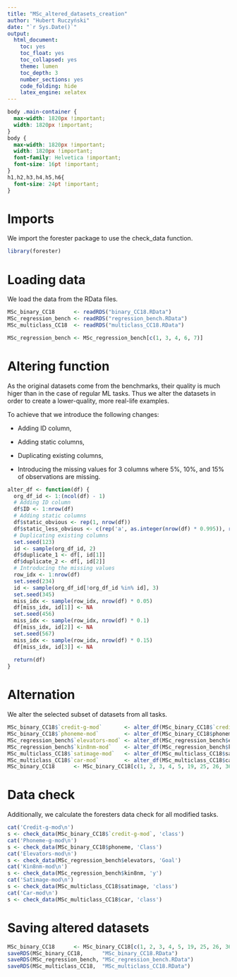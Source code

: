 ---
title: "MSc_altered_datasets_creation"
author: "Hubert Ruczyński"
date: "`r Sys.Date()`"
output:
  html_document:
    toc: yes
    toc_float: yes
    toc_collapsed: yes
    theme: lumen
    toc_depth: 3
    number_sections: yes
    code_folding: hide
    latex_engine: xelatex
---

```{css, echo=FALSE}
body .main-container {
  max-width: 1820px !important;
  width: 1820px !important;
}
body {
  max-width: 1820px !important;
  width: 1820px !important;
  font-family: Helvetica !important;
  font-size: 16pt !important;
}
h1,h2,h3,h4,h5,h6{
  font-size: 24pt !important;
}
```

# Imports

We import the forester package to use the check_data function.

```{r message=FALSE, warning=FALSE}
library(forester)
```

# Loading data

We load the data from the RData files.

```{r}
MSc_binary_CC18      <- readRDS("binary_CC18.RData")
MSc_regression_bench <- readRDS("regression_bench.RData")
MSc_multiclass_CC18  <- readRDS("multiclass_CC18.RData")

MSc_regression_bench <- MSc_regression_bench[c(1, 3, 4, 6, 7)]
```

# Altering function

As the original datasets come from the benchmarks, their quality is much higer than in the case of regular ML tasks. Thus we alter the datasets in order to create a lower-quality, more real-life examples.

To achieve that we introduce the following changes:

-   Adding ID column,

-   Adding static columns,

-   Duplicating existing columns,

-   Introducing the missing values for 3 columns where 5%, 10%, and 15% of observations are missing.

```{r}
alter_df <- function(df) {
  org_df_id <- 1:(ncol(df) - 1)
  # Adding ID column
  df$ID <- 1:nrow(df)
  # Adding static columns
  df$static_obvious <- rep(1, nrow(df))
  df$static_less_obvious <- c(rep('a', as.integer(nrow(df) * 0.995)), rep('b', (nrow(df) - as.integer(nrow(df) * 0.995))))
  # Duplicating existing columns
  set.seed(123)
  id <- sample(org_df_id, 2)
  df$duplicate_1 <- df[, id[1]]
  df$duplicate_2 <- df[, id[2]]
  # Introducing the missing values
  row_idx <- 1:nrow(df)
  set.seed(234)
  id <- sample(org_df_id[!org_df_id %in% id], 3)
  set.seed(345)
  miss_idx <- sample(row_idx, nrow(df) * 0.05)
  df[miss_idx, id[1]] <- NA
  set.seed(456)
  miss_idx <- sample(row_idx, nrow(df) * 0.1)
  df[miss_idx, id[2]] <- NA
  set.seed(567)
  miss_idx <- sample(row_idx, nrow(df) * 0.15)
  df[miss_idx, id[3]] <- NA
  
  return(df)
}
```

# Alternation

We alter the selected subset of datasets from all tasks.

```{r}
MSc_binary_CC18$`credit-g-mod`       <- alter_df(MSc_binary_CC18$`credit-g`)
MSc_binary_CC18$`phoneme-mod`        <- alter_df(MSc_binary_CC18$phoneme)
MSc_regression_bench$`elevators-mod` <- alter_df(MSc_regression_bench$elevators)
MSc_regression_bench$`kin8nm-mod`    <- alter_df(MSc_regression_bench$kin8nm)
MSc_multiclass_CC18$`satimage-mod`   <- alter_df(MSc_multiclass_CC18$satimage)
MSc_multiclass_CC18$`car-mod`        <- alter_df(MSc_multiclass_CC18$car)
MSc_binary_CC18      <- MSc_binary_CC18[c(1, 2, 3, 4, 5, 19, 25, 26, 36, 37)]
```

# Data check

Additionally, we calculate the foresters data check for all modified tasks.

```{r}
cat('Credit-g-mod\n')
s <- check_data(MSc_binary_CC18$`credit-g-mod`, 'class')
cat('Phoneme-g-mod\n')
s <- check_data(MSc_binary_CC18$phoneme, 'Class')
cat('Elevators-mod\n')
s <- check_data(MSc_regression_bench$elevators, 'Goal')
cat('Kin8nm-mod\n')
s <- check_data(MSc_regression_bench$kin8nm, 'y')
cat('Satimage-mod\n')
s <- check_data(MSc_multiclass_CC18$satimage, 'class')
cat('Car-mod\n')
s <- check_data(MSc_multiclass_CC18$car, 'class')
```

# Saving altered datasets

```{r}
MSc_binary_CC18      <- MSc_binary_CC18[c(1, 2, 3, 4, 5, 19, 25, 26, 36, 37)]
saveRDS(MSc_binary_CC18,      "MSc_binary_CC18.RData")
saveRDS(MSc_regression_bench, "MSc_regression_bench.RData")
saveRDS(MSc_multiclass_CC18,  "MSc_multiclass_CC18.RData")
```
